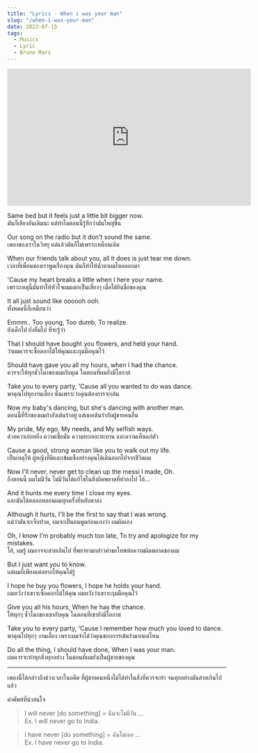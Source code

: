 ```yaml
---
title: "Lyrics - When i was your man"
slug: "/when-i-was-your-man"
date: 2022-07-15
tags:
  - Musics
  - Lyric
  - Bruno Mars
---
```


<iframe width="560" height="315" src="https://www.youtube.com/embed/ekzHIouo8Q4" title="YouTube video player" frameborder="0" allow="accelerometer; autoplay; clipboard-write; encrypted-media; gyroscope; picture-in-picture" allowfullscreen></iframe>

Same bed but it feels just a little bit bigger now. <br/>
มันก็เตียงอันเดิมนะ แต่ทำไมตอนนี้รู้สึกว่ามันใหญ่ขึ้น

Our song on the radio but it don't sound the same. <br/>
เพลงของเราในวิทยุ แต่แล้วมันก็ไม่เพราะเหมือนเดิม

When our friends talk about you, all it does is just tear me down. <br/>
เวลาที่เพื่อนของเราพูดเรื่องคุณ มันก็ทำให้น้ำตาผมไหลออกมา

'Cause my heart breaks a little when I here your name. <br/>
เพราะเหตุนี้มันทำให้หัวใจผมแตกเป็นเสี่ยงๆ เมื่อได้ยินชื่อของคุณ

It all just sound like oooooh ooh. <br/>
ทั้งหมดนี้ก็เหมือนว่า

Emmm.. Too young, Too dumb, To realize. <br/>
ยังเด็กไป ยังทึ่มไป ที่จะรู้ว่า

That I should have bought you flowers, and held your hand. <br/>
ว่าผมควรจะซื้อดอกไม้ให้คุณและกุมมือคุณไว้

Should have gave you all my hours, when I had the chance. <br/>
ควรจะให้ทุกชั่วโมงของผมกับคุณ ในตอนที่ผมยังมีโอกาส

Take you to every party, 'Cause all you wanted to do was dance. <br/>
พาคุณไปทุกงานเลี้ยง นั่นเพราะว่าคุณต้องการจะเต้น

Now my baby's dancing, but she's dancing with another man. <br/>
ตอนนี้ที่รักของผมกำลังเต้นรำอยู่ แต่เธอเต้นรำกับผู้ชายคนอื่น

My pride, My ego, My needs, and My selfish ways. <br/>
ด้วยควาเย่อหยิ่ง ความเชื่อมั่น ความทะเยอะทะยาน และความเห็นแก่ตัว

Cause a good, strong woman like you to walk out my life. <br/>
เป็นเหตุให้ ผู้หญิงที่ดีและเข้มแข็งอย่างคุณได้เดินออกไปจากชีวิตผม

Now I'll never, never get to clean up the messi I made, Oh. <br/>
ถึงตอนนี้ ผมไม่มีวัน ไม่มีวันได้แก้ไขในสิ่งผิดพลาดที่ทำลงไป โอ้...

And it hunts me every time I close my eyes. <br/>
และมันได้หลอกหลอนผมทุกครั้งที่หลับตาลง

Although it hurts, I'll be the first to say that I was wrong. <br/>
แม้ว่ามันจะเจ็บปวด, ผมจะเป็นคนพูดก่อนเองว่า ผมผิดเอง

Oh, I know I'm probably much too late, To try and apologize for my mistakes. <br/>
โอ้, ผมรู้ ผมอาจจะสายเกินไป ที่พยายามกล่าวคำขอโทษต่อความผิดพลาดของผม

But I just want you to know.<br/>
แต่ผมก็เพียงแค่อยากให้คุณได้รู้

I hope he buy you flowers, I hope he holds your hand.<br/>
ผมหวังว่าเขาจะซื้อดอกไม้ให้คุณ ผมหวังว่าเขาจะกุมมือคุณไว้

Give you all his hours, When he has the chance.<br/>
ให้ทุกๆ ชั่วโมงของเขากับคุณ ในตอนที่เขายังมีโอกาส

Take you to every party, 'Cause I remember how much you loved to dance.<br/>
พาคุณไปทุกๆ งานเลี้ยง เพราะผมจำได้ว่าคุณชอบการเต้นรำมากแค่ไหน

Do all the thing, I should have done, When I was your man.<br/>
ผมควรจะทำทุกสิ่งทุกอย่าง ในตอนที่ผมยังเป็นผู้ชายของคุณ


---

เพลงนี้ได้กล่าวถึงช่วงเวลาในอดีต ที่ผู้ชายคนหนึ่งไม่ได้ทำในสิ่งที่ควรจะทำ จนทุกอย่างมันสายเกินไปแล้ว

คำศัพท์ที่น่าสนใจ
> I will never [do something] = ฉันจะไม่มีวัน ...<br/>
> Ex. I will never go to India. <br/>

> I have never [do something] = ฉันไม่เคย ...<br/>
> Ex. I have never go to India.